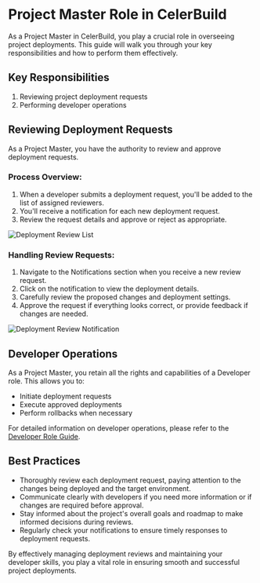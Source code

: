 # Project Master Role in CelerBuild

As a Project Master in CelerBuild, you play a crucial role in overseeing project deployments. This guide will walk you through your key responsibilities and how to perform them effectively.

## Key Responsibilities

1. Reviewing project deployment requests
2. Performing developer operations

## Reviewing Deployment Requests

As a Project Master, you have the authority to review and approve deployment requests.

### Process Overview:

1. When a developer submits a deployment request, you'll be added to the list of assigned reviewers.
2. You'll receive a notification for each new deployment request.
3. Review the request details and approve or reject as appropriate.

![Deployment Review List](https://github.com/user-attachments/assets/ca28e4ad-e0ac-4aa4-bc74-82a867845770)

### Handling Review Requests:

1. Navigate to the Notifications section when you receive a new review request.
2. Click on the notification to view the deployment details.
3. Carefully review the proposed changes and deployment settings.
4. Approve the request if everything looks correct, or provide feedback if changes are needed.

![Deployment Review Notification](https://github.com/user-attachments/assets/250a2cc2-5f31-4261-8b67-2521b81647ee)

## Developer Operations

As a Project Master, you retain all the rights and capabilities of a Developer role. This allows you to:

- Initiate deployment requests
- Execute approved deployments
- Perform rollbacks when necessary

For detailed information on developer operations, please refer to the [Developer Role Guide](/for_teams/developer_role).

## Best Practices

- Thoroughly review each deployment request, paying attention to the changes being deployed and the target environment.
- Communicate clearly with developers if you need more information or if changes are required before approval.
- Stay informed about the project's overall goals and roadmap to make informed decisions during reviews.
- Regularly check your notifications to ensure timely responses to deployment requests.

By effectively managing deployment reviews and maintaining your developer skills, you play a vital role in ensuring smooth and successful project deployments.